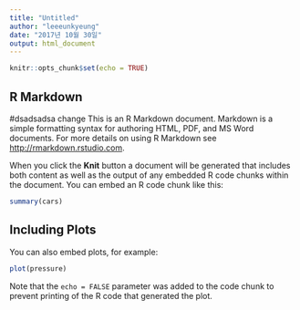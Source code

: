 ```yaml
---
title: "Untitled"
author: "leeeunkyeung"
date: "2017년 10월 30일"
output: html_document
---
```


```r
knitr::opts_chunk$set(echo = TRUE)
```

## R Markdown
#dsadsadsa change
This is an R Markdown document. Markdown is a simple formatting syntax for authoring HTML, PDF, and MS Word documents. For more details on using R Markdown see <http://rmarkdown.rstudio.com>.

When you click the **Knit** button a document will be generated that includes both content as well as the output of any embedded R code chunks within the document. You can embed an R code chunk like this:

```r
summary(cars)
```

## Including Plots

You can also embed plots, for example:

```r
plot(pressure)
```

Note that the `echo = FALSE` parameter was added to the code chunk to prevent printing of the R code that generated the plot.
